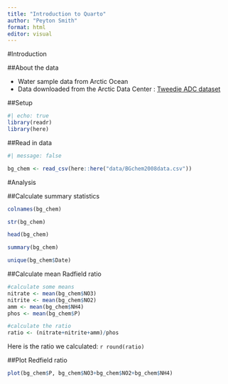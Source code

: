 ```yaml
---
title: "Introduction to Quarto"
author: "Peyton Smith"
format: html
editor: visual
---
```


#Introduction

##About the data

-   Water sample data from Arctic Ocean
-   Data downloaded from the Arctic Data Center : [Tweedie ADC dataset](https://arcticdata.io/catalog/view/doi:10.18739/A25T3FZ8X)

##Setup

```r
#| echo: true
library(readr)
library(here)
```

##Read in data

```r
#| message: false

bg_chem <- read_csv(here::here("data/BGchem2008data.csv"))

```

#Analysis

##Calculate summary statistics

```r
colnames(bg_chem)

str(bg_chem)

head(bg_chem)

summary(bg_chem)

unique(bg_chem$Date)

```

##Calculate mean Radfield ratio

```r
#calculate some means
nitrate <- mean(bg_chem$NO3)
nitrite <- mean(bg_chem$NO2)
amm <- mean(bg_chem$NH4)
phos <- mean(bg_chem$P)

#calculate the ratio
ratio <- (nitrate+nitrite+amm)/phos


```

Here is the ratio we calculated: `r round(ratio)`

##Plot Redfield ratio
```r
plot(bg_chem$P, bg_chem$NO3+bg_chem$NO2+bg_chem$NH4)
```

